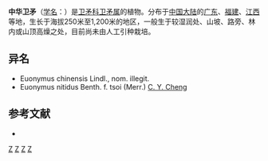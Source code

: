 {{Speciesbox 
| taxon = Euonymus nitidus
| authority = Benth.
| subdivision_ranks =[[变型|变型]]
| subdivision =
* 中华卫矛 ''E. n.'' f. ''nitidus''
* [[窄叶中华卫矛|窄叶中华卫矛]] ''E. n.'' f. ''tsoi''
}}

'''中华卫矛'''（[[学名|学名]]：{{lang|la|''Euonymus nitidus''}}）是[[卫矛科|卫矛科]][[卫矛属|卫矛属]]的植物。分布于[[中国大陆|中国大陆]]的[[广东|广东]]、[[福建|福建]]、[[江西|江西]]等地，生长于海拔250米至1,200米的地区，一般生于较湿润处、山坡、路旁、林内或山顶高燥之处，目前尚未由人工引种栽培。

== 异名 ==
* Euonymus chinensis Lindl., nom. illegit.
* Euonymus nitidus Benth. f. tsoi (Merr.) [[诚静容|C. Y. Cheng]]

== 参考文献 ==
<div class="references-small">
* {{cite web| url =http://www.bioinfo.cn/db05/KmzwSpecies.php?action=view&id=3062| title =中华卫矛（原变型）| work =《中国高等植物数据库全库》| publisher =中国科学院微生物研究所| author =昆明植物研究所| accessdate =2009-02-23| deadurl =yes| archiveurl =https://web.archive.org/web/20160305035728/http://www.bioinfo.cn/db05/KmzwSpecies.php?action=view&id=3062| archivedate =2016-03-05}}
</div>
{{Taxonbar|from=Q10872248}}

[[Category:卫矛属|Z]]
[[Category:广东植物|Z]]
[[Category:福建植物|Z]]
[[Category:江西植物|Z]]